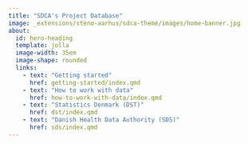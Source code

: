 ```yaml
---
title: "SDCA's Project Database"
image: _extensions/steno-aarhus/sdca-theme/images/home-banner.jpg
about:
  id: hero-heading
  template: jolla
  image-width: 35em
  image-shape: rounded
  links:
    - text: "Getting started"
      href: getting-started/index.qmd
    - text: "How to work with data"
      href: how-to-work-with-data/index.qmd
    - text: "Statistics Denmark (DST)"
      href: dst/index.qmd
    - text: "Danish Health Data Authority (SDS)"
      href: sds/index.qmd
---
```


:::{#hero-heading}
:::

